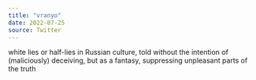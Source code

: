 ```yaml
---
title: "vranyo"
date: 2022-07-25
source: Twitter
---
```


white lies or half-lies in Russian culture, told without the intention of (maliciously) deceiving, but as a fantasy, suppressing unpleasant parts of the truth
